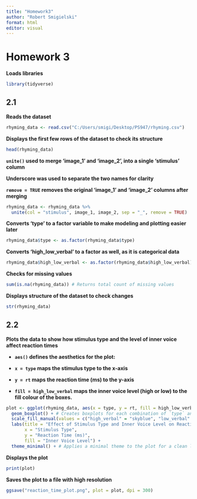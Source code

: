 ```yaml
---
title: "Homework3"
author: "Robert Smigielski"
format: html
editor: visual
---
```


# Homework 3

**Loads libraries**

```r
library(tidyverse)
```

## 2.1

**Reads the dataset**

```r
rhyming_data <- read.csv("C:/Users/smigi/Desktop/PS947/rhyming.csv")
```

**Displays the first few rows of the dataset to check its structure**

```r
head(rhyming_data)
```

**`unite()` used to merge 'image_1' and 'image_2', into a single 'stimulus' column**

**Underscore was used to separate the two names for clarity**

**`remove = TRUE` removes the original 'image_1' and 'image_2' columns after merging**

```r
rhyming_data <- rhyming_data %>% 
  unite(col = "stimulus", image_1, image_2, sep = "_", remove = TRUE)
```

**Converts 'type' to a factor variable to make modeling and plotting easier later**

```r
rhyming_data$type <- as.factor(rhyming_data$type)
```

**Converts 'high_low_verbal' to a factor as well, as it is categorical data**

```r
rhyming_data$high_low_verbal <- as.factor(rhyming_data$high_low_verbal)
```

**Checks for missing values**

```r
sum(is.na(rhyming_data)) # Returns total count of missing values
```

**Displays structure of the dataset to check changes**

```r
str(rhyming_data)
```

## 2.2

**Plots the data to show how stimulus type and the level of inner voice affect reaction times**

-   **`aes()` defines the aesthetics for the plot:**

-   **`x = type` maps the stimulus type to the x-axis**

-   **`y = rt` maps the reaction time (ms) to the y-axis**

-   **`fill = high_low_verbal` maps the inner voice level (high or low) to the fill colour of the boxes.**

```r
plot <- ggplot(rhyming_data, aes(x = type, y = rt, fill = high_low_verbal)) + 
  geom_boxplot() + # Creates boxplots for each combination of `type` and `high_low_verbal`
  scale_fill_manual(values = c("high_verbal" = "skyblue", "low_verbal" = "salmon")) + # Fills boxplot with custom colors
  labs(title = "Effect of Stimulus Type and Inner Voice Level on Reaction Times",
       x = "Stimulus Type",
       y = "Reaction Time (ms)",
       fill = "Inner Voice Level") +
  theme_minimal() + # Applies a minimal theme to the plot for a clean look
```

**Displays the plot**

```r
print(plot)
```

**Saves the plot to a file with high resolution**

```r
ggsave("reaction_time_plot.png", plot = plot, dpi = 300)
```
